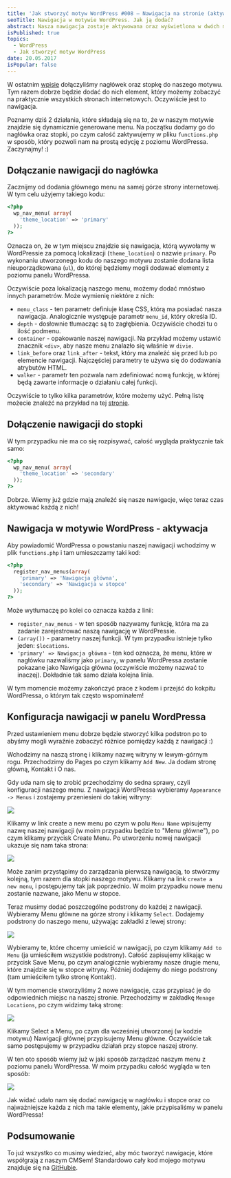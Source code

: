 ```yaml
---
title: 'Jak stworzyć motyw WordPress #008 – Nawigacja na stronie (aktywacja i wyświetlenie)'
seoTitle: Nawigacja w motywie WordPress. Jak ją dodać?
abstract: Nasza nawigacja zostaje aktywowana oraz wyświetlona w dwóch miejscach motywu WordPress. W nagłówku oraz stopce - każda z innymi elementami.
isPublished: true
topics:
  - WordPress
  - Jak stworzyć motyw WordPress
date: 20.05.2017
isPopular: false
---
```


W ostatnim [wpisie](./jak-stworzyc-motyw-wordpress-007) dołączyliśmy nagłówek oraz stopkę do naszego motywu. Tym razem dobrze będzie dodać do nich element, który możemy zobaczyć na praktycznie wszystkich stronach internetowych. Oczywiście jest to nawigacja.

Poznamy dziś 2 działania, które składają się na to, że w naszym motywie znajdzie się dynamicznie generowane menu. Na początku dodamy go do nagłówka oraz stopki, po czym całość zaktywujemy w pliku `functions.php` w sposób, który pozwoli nam na prostą edycję z poziomu WordPressa. Zaczynajmy! :)

## Dołączanie nawigacji do nagłówka

Zacznijmy od dodania głównego menu na samej górze strony internetowej. W tym celu użyjemy takiego kodu:

```php
<?php
  wp_nav_menu( array(
    'theme_location' => 'primary'
  ));
?>
```

Oznacza on, że w tym miejscu znajdzie się nawigacja, którą wywołamy w WordPressie za pomocą lokalizacji (`theme_location`) o nazwie `primary`. Po wykonaniu utworzonego kodu do naszego motywu zostanie dodana lista nieuporządkowana (`ul`), do której będziemy mogli dodawać elementy z poziomu panelu WordPressa.

Oczywiście poza lokalizacją naszego menu, możemy dodać mnóstwo innych parametrów. Może wymienię niektóre z nich:

- `menu_class` - ten parametr definiuje klasę CSS, którą ma posiadać nasza nawigacja. Analogicznie występuje parametr `menu_id`, który określa ID.
- `depth` - dosłownie tłumacząc są to zagłębienia. Oczywiście chodzi tu o ilość podmenu.
- `container` - opakowanie naszej nawigacji. Na przykład możemy ustawić znacznik `<div>`, aby nasze menu znalazło się właśnie w `divie`.
- `link_before` oraz `link_after` - tekst, który ma znaleźć się przed lub po elemencie nawigacji. Najczęściej parametry te używa się do dodawania atrybutów HTML.
- `walker` - parametr ten pozwala nam zdefiniować nową funkcję, w której będą zawarte informacje o działaniu całej funkcji.

Oczywiście to tylko kilka parametrów, które możemy użyć. Pełną listę możecie znaleźć na przykład na tej [stronie](https://developer.wordpress.org/reference/functions/wp_nav_menu/).

## Dołączenie nawigacji do stopki

W tym przypadku nie ma co się rozpisywać, całość wygląda praktycznie tak samo:

```php
<?php
  wp_nav_menu( array(
    'theme_location' => 'secondary'
  ));
?>
```

Dobrze. Wiemy już gdzie mają znaleźć się nasze nawigacje, więc teraz czas aktywować każdą z nich!

## Nawigacja w motywie WordPress - aktywacja

Aby powiadomić WordPressa o powstaniu naszej nawigacji wchodzimy w plik `functions.php` i tam umieszczamy taki kod:

```php
<?php
  register_nav_menus(array(
    'primary' => 'Nawigacja główna',
    'secondary' => 'Nawigacja w stopce'
  ));
?>
```

Może wytłumaczę po kolei co oznacza każda z linii:

- `register_nav_menus` - w ten sposób nazywamy funkcję, która ma za zadanie zarejestrować naszą nawigację w WordPressie.
- `(array())` - parametry naszej funkcji. W tym przypadku istnieje tylko jeden: `$locations`.
- `'primary' => Nawigacja główna` - ten kod oznacza, że menu, które w nagłówku nazwaliśmy jako `primary`, w panelu WordPressa zostanie pokazane jako Nawigacja główna (oczywiście możemy nazwać to inaczej). Dokładnie tak samo działa kolejna linia.

W tym momencie możemy zakończyć prace z kodem i przejść do kokpitu WordPressa, o którym tak często wspominałem!

## Konfiguracja nawigacji w panelu WordPressa

Przed ustawieniem menu dobrze będzie stworzyć kilka podstron po to abyśmy mogli wyraźnie zobaczyć różnice pomiędzy każdą z nawigacji :)

Wchodzimy na naszą stronę i klikamy nazwę witryny w lewym-górnym rogu. Przechodzimy do Pages po czym klikamy `Add New`. Ja dodam stronę główną, Kontakt i O nas.

Gdy uda nam się to zrobić przechodzimy do sedna sprawy, czyli konfiguracji naszego menu. Z nawigacji WordPressa wybieramy `Appearance -> Menus` i zostajemy przeniesieni do takiej witryny:

![](./panel-1.jpg)

Klikamy w link create a new menu po czym w polu `Menu Name` wpisujemy nazwę naszej nawigacji (w moim przypadku będzie to "Menu główne"), po czym klikamy przycisk Create Menu. Po utworzeniu nowej nawigacji ukazuje się nam taka strona:

![](./panel-2.jpg)

Może zanim przystąpimy do zarządzania pierwszą nawigacją, to stwórzmy kolejną, tym razem dla stopki naszego motywu. Klikamy na link `create a new menu`, i postępujemy tak jak poprzednio. W moim przypadku nowe menu zostanie nazwane, jako Menu w stopce.

Teraz musimy dodać poszczególne podstrony do każdej z nawigacji. Wybieramy Menu główne na górze strony i klikamy `Select`. Dodajemy podstrony do naszego menu, używając zakładki z lewej strony:

![](./panel-3.jpg)

Wybieramy te, które chcemy umieścić w nawigacji, po czym klikamy `Add to Menu` (ja umieściłem wszystkie podstrony). Całość zapisujemy klikając w przycisk Save Menu, po czym analogicznie wybieramy nasze drugie menu, które znajdzie się w stopce witryny. Później dodajemy do niego podstrony (tam umieściłem tylko stronę Kontakt).

W tym momencie stworzyliśmy 2 nowe nawigacje, czas przypisać je do odpowiednich miejsc na naszej stronie. Przechodzimy w zakładkę `Menage Locations`, po czym widzimy taką stronę:

![](./panel-4.jpg)

Klikamy Select a Menu, po czym dla wcześniej utworzonej (w kodzie motywu) Nawigacji głównej przypisujemy Menu główne. Oczywiście tak samo postępujemy w przypadku działań przy stopce naszej strony.

W ten oto sposób wiemy już w jaki sposób zarządzać naszym menu z poziomu panelu WordPressa. W moim przypadku całość wygląda w ten sposób:

![](./rezultat.jpg)

Jak widać udało nam się dodać nawigację w nagłówku i stopce oraz co najważniejsze każda z nich ma takie elementy, jakie przypisaliśmy w panelu WordPressa!

## Podsumowanie

To już wszystko co musimy wiedzieć, aby móc tworzyć nawigacje, które współgrają z naszym CMSem! Standardowo cały kod mojego motywu znajduje się na [GitHubie](https://github.com/robert-orlinski/modern-blog).
